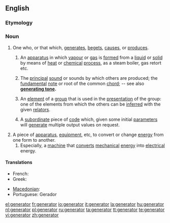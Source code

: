 ==English==

===Etymology===
{{etyl|la}}

===Noun===
{{en-noun}}
# One who, or that which, [[generate]]s, [[beget]]s, [[cause]]s, or [[produce]]s.
## {{chemistry}} An [[apparatus]] in which [[vapour]] or [[gas]] is [[form]]ed from a [[liquid]] or [[solid]] by means of [[heat]] or [[chemical]] [[process]], as a steam boiler, gas retort etc.
## {{music}} The [[principal]] [[sound]] or sounds by which others are produced; the [[fundamental]] [[note]] or root of the common [[chord]]; -- see also '''[[generating tone]].'''
## {{mathematics}} An [[element]] of a [[group]] that is used in the [[presentation]] of the group: one of the elements from which the others can be [[inferred]] with the given [[relator]]s.
## {{programming}} A [[subordinate]] piece of [[code]] which, given some initial [[parameter]]s will [[generate]] multiple output values on request.
# A piece of [[apparatus]], [[equipment]], etc, to convert or change [[energy]] from one form to another.
## Especially, a [[machine]] that [[convert]]s [[mechanical]] [[energy]] into [[electrical]] energy.

====Translations====
{{trans-top}}
* French: {{t+|fr|générateur|m}}
* Greek: {{t|el|γεννήτρια|f|tr=genítria|sc=Grek}}
{{trans-mid}}
* [[Macedonian]]: {{t|mk|генератор|m|tr=generátor|sc=Cyrl|xs=Macedonian}}
* Portuguese: Gerador
{{trans-bottom}}

[[el:generator]]
[[fr:generator]]
[[io:generator]]
[[it:generator]]
[[la:generator]]
[[hu:generator]]
[[nl:generator]]
[[pl:generator]]
[[ru:generator]]
[[ta:generator]]
[[tt:generator]]
[[te:generator]]
[[vi:generator]]
[[zh:generator]]